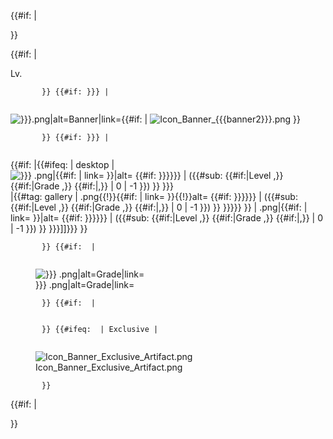 <noinclude>{{Item|Liberator|type=Weapon|rarity=Epic|grade=5|level=89|banner1=ExWeapon|banner2=Collection|caption=[[Liberator]]}}</noinclude>

<includeonly><!--
-->{{#if: {{{caption|}}} |
<div class="itembox-container {{{container-class|}}}">
}}<!--
--><div class="itembox {{lc: {{{rarity|}}} }} {{{class|}}} {{{animation|}}}"><!--#

	#### Elements of Itembox ####

	#-->{{#if: {{{level|}}} |
		<div class="level" data-nosnippet aria-hidden="true"><!--
			--><span class="level-text">Lv.</span><span class="level-number">{{{level}}}</span>
		</div>
		}}<!--#

	#-->{{#if: {{{banner|{{{banner1|}}}}}} |
		<div class="banner" data-nosnippet aria-hidden="true"><!--
			-->[[File:Icon Banner {{{banner|{{{banner1}}}}}}.png|alt=Banner|link=]]{{#if: {{{banner2|}}} | [[File:Icon Banner {{{banner2}}}.png|alt=Banner|link=]] }}
		</div>
		}}<!--#

	#-->{{#if: {{{1|{{{file|}}}}}} |
		<div class="item"><!--
			-->{{#if: {{{smallicon|}}}<!--

				---- smallicon passed; use different markup for desktop and mobile ----

				-->|{{#ifeq: {{IsDesktop}} | desktop<!--
					---- desktop skin ----
					-->|[[File:{{{type|}}} {{{1|}}}.png|{{#if: {{{link|}}} | link={{{link}}} }}|alt={{{alt|<!-- auto-generated alt -->{{{amount|}}} {{{1|}}} {{#if: {{{level|{{{grade|{{{rarity|}}}}}}}}} | ({{#sub: <!--trim whitespace and last comma-->{{#if:{{{level|}}}|Level {{{level}}},}} {{#if:{{{grade|}}}|Grade {{{grade|}}},}} {{#if:{{{rarity|}}}|{{ucfirst:{{{rarity|}}}}},}} | 0 | -1 }}) }} <!-- /auto-generated alt -->}}}]]<!--
					---- mobile skin ----
					-->|{{#tag: gallery | {{{type|}}} {{{1|}}}.png{{!}}{{#if: {{{link|}}} | link={{{link}}} }}{{!}}alt={{{alt|<!-- auto-generated alt -->{{{amount|}}} {{{1|}}} {{#if: {{{level|{{{grade|{{{rarity|}}}}}}}}} | ({{#sub: {{#if:{{{level|}}}|Level {{{level}}},}} {{#if:{{{grade|}}}|Grade {{{grade|}}},}} {{#if:{{{rarity|}}}|{{ucfirst:{{{rarity|}}}}},}} | 0 | -1 }}) }} <!-- /auto-generated alt -->}}}}}<!--
				-->}}<!--

				---- smallicon not passed; use single markup ----

				-->|{{{file|[[File:{{{type|}}} {{{1|}}}.png|{{#if: {{{link|}}} | link={{{link}}} }}|alt={{{alt|<!-- auto-generated alt -->{{{amount|}}} {{{1|}}} {{#if: {{{level|{{{grade|{{{rarity|}}}}}}}}} | ({{#sub: {{#if:{{{level|}}}|Level {{{level}}},}} {{#if:{{{grade|}}}|Grade {{{grade|}}},}} {{#if:{{{rarity|}}}|{{ucfirst:{{{rarity|}}}}},}} | 0 | -1 }}) }} <!-- /auto-generated alt -->}}}]]}}}<!--
			-->}}
		</div>
		}}<!--#

	#-->{{#if: {{{grade|}}} |
		<div class="grade" data-nosnippet aria-hidden="true"><!--
			-->[[File:Icon EquipStar {{{rarity|}}} {{{grade}}}.png|alt=Grade|link=]]
		</div>
		}}<!--#

	#-->{{#if: {{{amount|}}} |
		<div class="amount" data-nosnippet aria-hidden="true">{{{amount}}}</div>
		}}<!--#

	#-->{{#ifeq: {{{{rarity|}}} | Exclusive |
		<div class="exclusive-banner" data-nosnippet aria-hidden="true"><!--
			-->[[File:Icon Banner Exclusive Artifact.png|alt=Exclusive Artifact Banner|link=]]
		</div>
		}}

</div><!--
-->{{#if: {{{caption|}}} |
<div class="itembox-caption">{{{caption}}}</div>
</div>
}}</includeonly><noinclude>{{Documentation}}</noinclude>